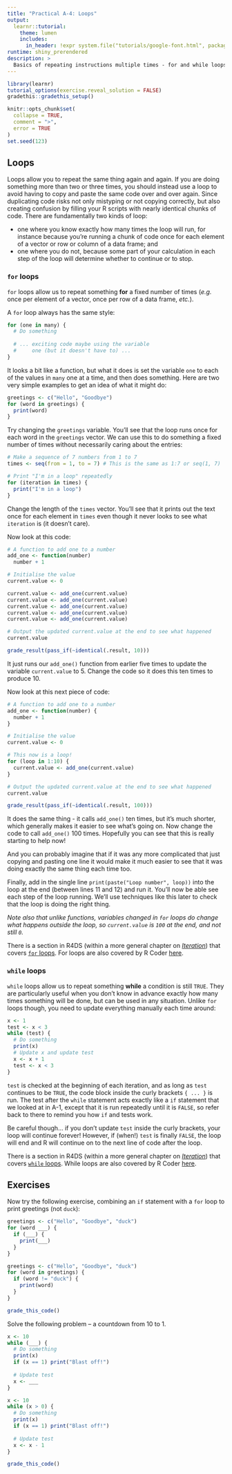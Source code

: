 ```yaml
---
title: "Practical A-4: Loops"
output:
  learnr::tutorial:
    theme: lumen
    includes:
      in_header: !expr system.file("tutorials/google-font.html", package = "RPiR")
runtime: shiny_prerendered
description: >
  Basics of repeating instructions multiple times - for and while loops.
---
```


```r
library(learnr)
tutorial_options(exercise.reveal_solution = FALSE)
gradethis::gradethis_setup()

knitr::opts_chunk$set(
  collapse = TRUE,
  comment = ">",
  error = TRUE
)
set.seed(123)
```

## Loops 

Loops allow you to repeat the same thing again and again. If you are doing
something more than two or three times, you should instead use a loop to
avoid having to copy and paste the same code over and over again.
Since duplicating code risks not only mistyping or not copying correctly, but
also creating confusion by filling your R scripts with nearly identical 
chunks of code. There are fundamentally two kinds of loop:

- one where you know exactly how many times the loop will run, for instance 
  because you're running a chunk of code once for each element of a vector or
  row or column of a data frame; and
- one where you do not, because some part of your calculation in each step of
  the loop will determine whether to continue or to stop.

### `for` loops

`for` loops allow us to repeat something **for** a fixed number of times (*e.g.*
once per element of a vector, once per row of a data frame, *etc.*). 

A `for` loop always has the same style:

```r
for (one in many) {
  # Do something
  
  # ... exciting code maybe using the variable
  #     one (but it doesn't have to) ...
}
```

It looks a bit like a function, but what it does is set the variable `one` to
each of the values in `many` one at a time, and then does something. Here are two
very simple examples to get an idea of what it might do:

```r
greetings <- c("Hello", "Goodbye")
for (word in greetings) {
  print(word)
}
```

Try changing the `greetings` variable. You'll see that the loop runs once for each
word in the `greetings` vector. We can use this to do something a fixed number of
times without necessarily caring about the entries:

```r
# Make a sequence of 7 numbers from 1 to 7
times <- seq(from = 1, to = 7) # This is the same as 1:7 or seq(1, 7)

# Print "I'm in a loop" repeatedly
for (iteration in times) {
  print("I'm in a loop")
}
```

Change the length of the `times` vector. You'll see that it prints out the
text once for each element in `times` even though it never looks to see what
`iteration` is (it doesn't care).

Now look at this code:

```r
# A function to add one to a number
add_one <- function(number)
  number + 1

# Initialise the value
current.value <- 0

current.value <- add_one(current.value)
current.value <- add_one(current.value)
current.value <- add_one(current.value)
current.value <- add_one(current.value)
current.value <- add_one(current.value)

# Output the updated current.value at the end to see what happened
current.value
```

```r
grade_result(pass_if(~identical(.result, 10)))
```

It just runs our `add_one()` function from earlier five times to update the
variable `current.value` to 5. Change the code so it does this ten times to
produce 10.

Now look at this next piece of code:

```r
# A function to add one to a number
add_one <- function(number) {
  number + 1
}

# Initialise the value
current.value <- 0

# This now is a loop!
for (loop in 1:10) {
  current.value <- add_one(current.value)
}

# Output the updated current.value at the end to see what happened
current.value
```

```r
grade_result(pass_if(~identical(.result, 100)))
```

It does the same thing - it calls `add_one()` ten times, but it's much shorter,
which generally makes it easier to see what's going on. Now change the code
to call `add_one()` 100 times. Hopefully you can see that this is really
starting to help now!

And you can probably imagine that if it was any more complicated that just
copying and pasting one line it would make it much easier to see that it was
doing exactly the same thing each time too.

Finally, add in the single line `print(paste("Loop number", loop))` into the
loop at the end (between lines 11 and 12) and run it. You'll now be able see
each step of the loop running. We'll use techniques like this later to check
that the loop is doing the right thing.

*Note also that unlike functions, variables changed in `for` loops do change
what happens outside the loop, so `current.value` is `100` at the end, and not
still `0`.*

There is a section in R4DS (within a more general chapter on
[*Iteration*][R4DS-iteration]) that covers [`for` loops][for-R4DS]. For loops
are also covered by R Coder [here][for-rcoder].

### `while` loops

`while` loops allow us to repeat something **while** a condition is still `TRUE`.
They are particularly useful when you don't know in advance exactly how many
times something will be done, but can be used in any situation. Unlike `for`
loops though, you need to update everything manually each time around:

```r
x <- 1
test <- x < 3 
while (test) {
  # Do something
  print(x)
  # Update x and update test
  x <- x + 1
  test <- x < 3 
}
```

`test` is checked at the beginning of each iteration, and as long as `test` 
continues to be `TRUE`, the code block inside the curly brackets `{ ... }` is
run. The test after the `while` statement acts exactly like a `if` statement
that we looked at in A-1, except that it is run repeatedly until it is `FALSE`,
so refer back to there to remind you how `if` and tests work.

Be careful though... if you don't update `test` inside the curly brackets, your
loop will continue forever! However, if (when!) `test` is finally `FALSE`, the
loop will end and R will continue on to the next line of code after the loop.

There is a
section in R4DS (within a more general chapter on [*Iteration*][R4DS-iteration])
that covers [`while` loops][while-R4DS]. While loops are also covered by R Coder
[here][while-rcoder].

[R4DS-iteration]: https://r4ds.had.co.nz/iteration.html
[for-R4DS]: https://r4ds.had.co.nz/iteration.html#for-loops
[while-R4DS]: https://r4ds.had.co.nz/iteration.html#unknown-sequence-length
[for-rcoder]: https://r-coder.com/for-loop-r
[while-rcoder]: https://r-coder.com/while-loop-r

## Exercises

Now try the following exercise, combining an `if` statement with a `for` loop to
print greetings (not `duck`):

```r
greetings <- c("Hello", "Goodbye", "duck")
for (word ___) {
  if (___) {
    print(___)
  } 
}
```

```r
greetings <- c("Hello", "Goodbye", "duck")
for (word in greetings) {
  if (word != "duck") {
    print(word)
  } 
}
```

```r
grade_this_code()
```

Solve the following problem -- a countdown from 10 to 1. 

```r
x <- 10
while (___) {
  # Do something
  print(x)
  if (x == 1) print("Blast off!")
  
  # Update test
  x <- ___
}
```

```r
x <- 10
while (x > 0) {
  # Do something
  print(x)
  if (x == 1) print("Blast off!")
  
  # Update test
  x <- x - 1
}
```

```r
grade_this_code()
```

